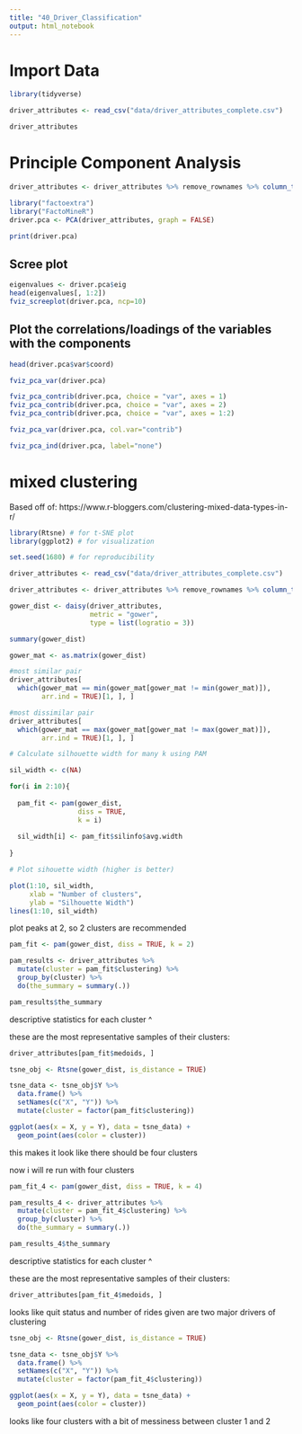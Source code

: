 ```yaml
---
title: "40_Driver_Classification"
output: html_notebook
---
```

# Import Data
```r
library(tidyverse)

driver_attributes <- read_csv("data/driver_attributes_complete.csv")

driver_attributes
```


 
# Principle Component Analysis 


```r

driver_attributes <- driver_attributes %>% remove_rownames %>% column_to_rownames(var="driver_id") %>% select(-quit_within_90_days)

library("factoextra")
library("FactoMineR")
driver.pca <- PCA(driver_attributes, graph = FALSE)

```

```r
print(driver.pca)
```

## Scree plot

```r
eigenvalues <- driver.pca$eig
head(eigenvalues[, 1:2])
fviz_screeplot(driver.pca, ncp=10)
```

## Plot the correlations/loadings of the variables with the components

```r
head(driver.pca$var$coord)

fviz_pca_var(driver.pca)

```

```r
fviz_pca_contrib(driver.pca, choice = "var", axes = 1)
fviz_pca_contrib(driver.pca, choice = "var", axes = 2)
fviz_pca_contrib(driver.pca, choice = "var", axes = 1:2)
```

```r
fviz_pca_var(driver.pca, col.var="contrib")
```

```r
fviz_pca_ind(driver.pca, label="none")
```

# mixed clustering
Based off of: https://www.r-bloggers.com/clustering-mixed-data-types-in-r/
```r
library(Rtsne) # for t-SNE plot
library(ggplot2) # for visualization

set.seed(1680) # for reproducibility

```

```r
driver_attributes <- read_csv("data/driver_attributes_complete.csv")

driver_attributes <- driver_attributes %>% remove_rownames %>% column_to_rownames(var="driver_id")
```


```r
gower_dist <- daisy(driver_attributes,
                    metric = "gower",
                    type = list(logratio = 3))
```

```r
summary(gower_dist)
```

```r
gower_mat <- as.matrix(gower_dist)

#most similar pair
driver_attributes[
  which(gower_mat == min(gower_mat[gower_mat != min(gower_mat)]),
        arr.ind = TRUE)[1, ], ]

#most dissimilar pair
driver_attributes[
  which(gower_mat == max(gower_mat[gower_mat != max(gower_mat)]),
        arr.ind = TRUE)[1, ], ]
```

```r
# Calculate silhouette width for many k using PAM

sil_width <- c(NA)

for(i in 2:10){
  
  pam_fit <- pam(gower_dist,
                 diss = TRUE,
                 k = i)
  
  sil_width[i] <- pam_fit$silinfo$avg.width
  
}

# Plot sihouette width (higher is better)

plot(1:10, sil_width,
     xlab = "Number of clusters",
     ylab = "Silhouette Width")
lines(1:10, sil_width)
```

plot peaks at 2, so 2 clusters are recommended

```r
pam_fit <- pam(gower_dist, diss = TRUE, k = 2)

pam_results <- driver_attributes %>%
  mutate(cluster = pam_fit$clustering) %>%
  group_by(cluster) %>%
  do(the_summary = summary(.))

pam_results$the_summary
```
descriptive statistics for each cluster ^


these are the most representative samples of their clusters:
```r
driver_attributes[pam_fit$medoids, ]
```

```r
tsne_obj <- Rtsne(gower_dist, is_distance = TRUE)

tsne_data <- tsne_obj$Y %>%
  data.frame() %>%
  setNames(c("X", "Y")) %>%
  mutate(cluster = factor(pam_fit$clustering))

ggplot(aes(x = X, y = Y), data = tsne_data) +
  geom_point(aes(color = cluster))
```

this makes it look like there should be four clusters

now i will re run with four clusters


```r
pam_fit_4 <- pam(gower_dist, diss = TRUE, k = 4)

pam_results_4 <- driver_attributes %>%
  mutate(cluster = pam_fit_4$clustering) %>%
  group_by(cluster) %>%
  do(the_summary = summary(.))

pam_results_4$the_summary
```
descriptive statistics for each cluster ^

these are the most representative samples of their clusters:
```r
driver_attributes[pam_fit_4$medoids, ]
```

looks like quit status and number of rides given are two major drivers of clustering

```r
tsne_obj <- Rtsne(gower_dist, is_distance = TRUE)

tsne_data <- tsne_obj$Y %>%
  data.frame() %>%
  setNames(c("X", "Y")) %>%
  mutate(cluster = factor(pam_fit_4$clustering))

ggplot(aes(x = X, y = Y), data = tsne_data) +
  geom_point(aes(color = cluster))
```

looks like four clusters with a bit of messiness between cluster 1 and 2
